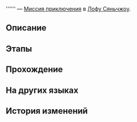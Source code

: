 {{Дополнить|Диалоги.}}
{{Миссия Инфобокс
|id              = 4049901
|Название        = 
|Изображение     = Миссия Освоения .png
|Тип             = Миссия приключения
|События         = 
|Глава           = 
|Условия         = Завершена [[Продолжение Освоения]] ''[[Всполох сигнальных огней, грядущая битва]]''
|Персонажи       = Первопроходец
|СтартЛокация    = [[Лофу Сяньчжоу]] — [[«Рассекатель небес»]]
|Локации         = «Рассекатель небес»
|Предыдущая      = 
|Следующая       = 
|Награды         = 
}}
'''''' — [[Миссия приключения]] в [[Лофу Сяньчжоу]].

==Описание==
{{Описание|<!--официальное описание из Перекрёстка судеб-->}}

==Этапы==


==Прохождение==
{{Дополнить}}


{{Диалог Конец}}

==На других языках==
{{На других языках
|en   = 
|zhs  = 
|zht  = 
|ja   = 
|ko   = 
|es   = 
|fr   = 
|ru   = 
|th   = 
|vi   = 
|de   = 
|id   = 
|pt   = 
}}

==История изменений==
{{История изменений|2.7}}
